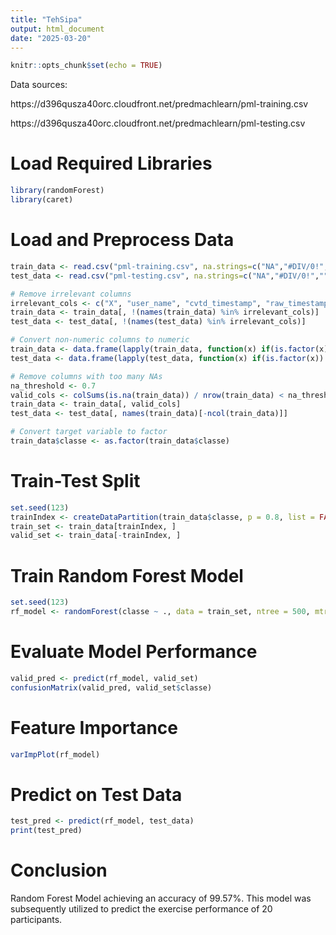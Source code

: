 ---
title: "TehSipa"
output: html_document
date: "2025-03-20"
---

```{r setup, include=FALSE}
knitr::opts_chunk$set(echo = TRUE)
```

Data sources:

https://d396qusza40orc.cloudfront.net/predmachlearn/pml-training.csv

https://d396qusza40orc.cloudfront.net/predmachlearn/pml-testing.csv

# Load Required Libraries
```{r}
library(randomForest)
library(caret)
```

# Load and Preprocess Data
```{r}
train_data <- read.csv("pml-training.csv", na.strings=c("NA","#DIV/0!",""))
test_data <- read.csv("pml-testing.csv", na.strings=c("NA","#DIV/0!",""))

# Remove irrelevant columns
irrelevant_cols <- c("X", "user_name", "cvtd_timestamp", "raw_timestamp_part_1", "raw_timestamp_part_2", "new_window", "num_window")
train_data <- train_data[, !(names(train_data) %in% irrelevant_cols)]
test_data <- test_data[, !(names(test_data) %in% irrelevant_cols)]

# Convert non-numeric columns to numeric
train_data <- data.frame(lapply(train_data, function(x) if(is.factor(x)) as.numeric(as.character(x)) else x))
test_data <- data.frame(lapply(test_data, function(x) if(is.factor(x)) as.numeric(as.character(x)) else x))

# Remove columns with too many NAs
na_threshold <- 0.7
valid_cols <- colSums(is.na(train_data)) / nrow(train_data) < na_threshold
train_data <- train_data[, valid_cols]
test_data <- test_data[, names(train_data)[-ncol(train_data)]]

# Convert target variable to factor
train_data$classe <- as.factor(train_data$classe)
```

# Train-Test Split
```{r}
set.seed(123)
trainIndex <- createDataPartition(train_data$classe, p = 0.8, list = FALSE)
train_set <- train_data[trainIndex, ]
valid_set <- train_data[-trainIndex, ]
```

# Train Random Forest Model
```{r}
set.seed(123)
rf_model <- randomForest(classe ~ ., data = train_set, ntree = 500, mtry = sqrt(ncol(train_set) - 1), importance = TRUE)
```

# Evaluate Model Performance
```{r}
valid_pred <- predict(rf_model, valid_set)
confusionMatrix(valid_pred, valid_set$classe)
```

# Feature Importance
```{r}
varImpPlot(rf_model)
```

# Predict on Test Data
```{r}
test_pred <- predict(rf_model, test_data)
print(test_pred)
```

# Conclusion
Random Forest Model achieving an accuracy of 99.57%. This model was subsequently utilized to predict the exercise performance of 20 participants.
